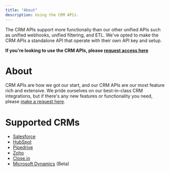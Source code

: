 ```yaml
---
title: "About"
description: Using the CRM APIs.
---
```


<Warning>
The CRM APIs support more functionaliy than our other unified APIs such as unified webhooks, unified filtering, and ETL. We've opted to make the CRM APIs a standalone API that operate with their own API key and setup.

**If you're looking to use the CRM APIs, please [request access here](https://calendly.com/averyyip/vessel-discovery)**

</Warning>

# About

CRM APIs are how we got our start, and our CRM APIs are our most feature rich and extensive. We pride ourselves on our best-in-class CRM integrations, but if there's any new features or functionality you need, please [make a request here](https://vesselapi.canny.io/).

# Supported CRMs

- [Salesforce](https://www.salesforce.com/)
- [HubSpot](https://hubspot.com/)
- [Pipedrive](https://www.pipedrive.com/)
- [Zoho](https://www.zoho.com/)
- [Close.io](https://close.io/)
- [Microsoft Dynamics](https://dynamics.microsoft.com/en-us/) (Beta)
